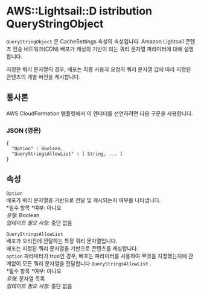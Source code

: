 # AWS::Lightsail::D istribution QueryStringObject

`QueryStringObject` 은 CacheSettings 속성의 속성입니다. Amazon Lightsail 콘텐츠 전송 네트워크(CDN) 배포가 캐싱의 기반이 되는 쿼리 문자열 파라미터에 대해 설명합니다.

지정한 쿼리 문자열의 경우, 배포는 최종 사용자 요청의 쿼리 문자열 값에 따라 지정된 콘텐츠의 개별 버전을 캐시합니다.

## 통사론

AWS CloudFormation 템플릿에서 이 엔터티를 선언하려면 다음 구문을 사용합니다.

### JSON (영문)

```
{
  "Option" : Boolean,
  "QueryStringsAllowList" : [ String, ... ]
}
```

## 속성

`Option`  
배포가 쿼리 문자열을 기반으로 전달 및 캐시되는지 여부를 나타냅니다.  
*필수 항목 *여부: 아니요  
_유형_: Boolean  
_업데이트 필요 사항_: 중단 없음

`QueryStringsAllowList`  
배포가 오리진에 전달하는 특정 쿼리 문자열입니다.  
배포는 지정된 쿼리 문자열을 기반으로 콘텐츠를 캐싱합니다.  
`option` 파라미터가 true인 경우, 배포는 파라미터를 사용하여 무엇을 지정했는지에 관계없이 모든 쿼리 문자열을 전달합니다 `QueryStringsAllowList` .  
*필수 항목 *여부: 아니요  
_유형_: 문자열 목록  
_업데이트 필요 사항_: 중단 없음
